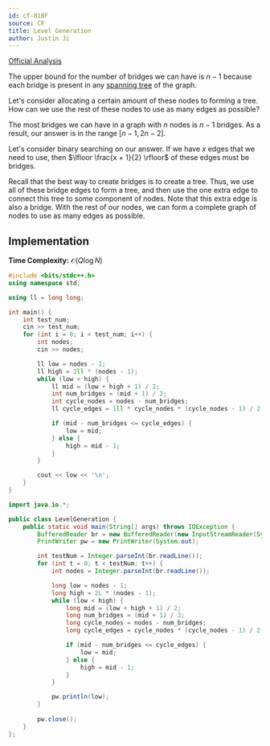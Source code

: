 ```yaml
---
id: cf-818F
source: CF
title: Level Generation
author: Justin Ji
---
```


[Official Analysis](https://codeforces.com/blog/entry/52991)

<Spoiler title="Hint 1">

The upper bound for the number of bridges we can have is $n - 1$ because
each bridge is present in any [spanning tree](https://en.wikipedia.org/wiki/Spanning_tree) of the graph.

</Spoiler>

<Spoiler title="Hint 2">

Let's consider allocating a certain amount of these nodes to forming a tree.
How can we use the rest of these nodes to use as many edges as possible?

</Spoiler>

<Spoiler title="Explanation">

The most bridges we can have in a graph with $n$ nodes is $n - 1$ bridges.
As a result, our answer is in the range $[n - 1, 2n - 2]$.

Let's consider binary
searching on our answer. If we have $x$ edges that we need to use, then
$\lfloor \frac{x + 1}{2} \rfloor$ of these edges must be bridges.

Recall that the best way to create bridges is to create a tree. Thus, we use all of these
bridge edges to form a tree, and then use the one extra edge to connect this tree
to some component of nodes. Note that this extra edge is also a bridge. With the rest of our nodes, we can form a complete
graph of nodes to use as many edges as possible.

## Implementation

**Time Complexity:** $\mathcal{O}(Q\log{N})$

<LanguageSection>

<CPPSection>

```cpp
#include <bits/stdc++.h>
using namespace std;

using ll = long long;

int main() {
	int test_num;
	cin >> test_num;
	for (int i = 0; i < test_num; i++) {
		int nodes;
		cin >> nodes;

		ll low = nodes - 1;
		ll high = 2ll * (nodes - 1);
		while (low < high) {
			ll mid = (low + high + 1) / 2;
			int num_bridges = (mid + 1) / 2;
			int cycle_nodes = nodes - num_bridges;
			ll cycle_edges = 1ll * cycle_nodes * (cycle_nodes - 1) / 2;

			if (mid - num_bridges <= cycle_edges) {
				low = mid;
			} else {
				high = mid - 1;
			}
		}

		cout << low << '\n';
	}
}
```

</CPPSection>

<JavaSection>

```java 
import java.io.*;

public class LevelGeneration {
    public static void main(String[] args) throws IOException {
        BufferedReader br = new BufferedReader(new InputStreamReader(System.in));
        PrintWriter pw = new PrintWriter(System.out);

        int testNum = Integer.parseInt(br.readLine());
        for (int t = 0; t < testNum; t++) {
            int nodes = Integer.parseInt(br.readLine());

            long low = nodes - 1;
            long high = 2L * (nodes - 1);
            while (low < high) {
                long mid = (low + high + 1) / 2;
                long num_bridges = (mid + 1) / 2;
                long cycle_nodes = nodes - num_bridges;
                long cycle_edges = cycle_nodes * (cycle_nodes - 1) / 2;

                if (mid - num_bridges <= cycle_edges) {
                    low = mid;
                } else {
                    high = mid - 1;
                }
            }

            pw.println(low);
        }
 
        pw.close();
    }
};
```

</JavaSection>

</LanguageSection>

</Spoiler>

